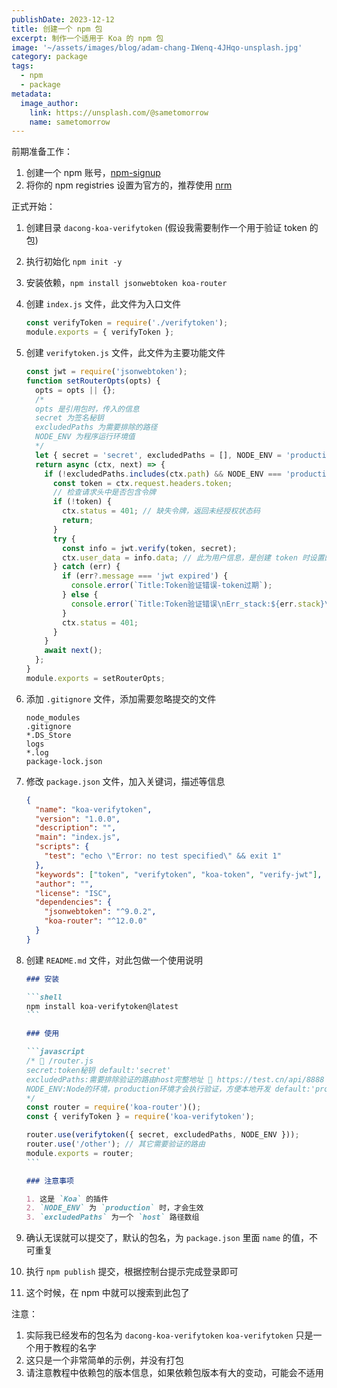 ```yaml
---
publishDate: 2023-12-12
title: 创建一个 npm 包
excerpt: 制作一个适用于 Koa 的 npm 包
image: '~/assets/images/blog/adam-chang-IWenq-4JHqo-unsplash.jpg'
category: package
tags:
  - npm
  - package
metadata:
  image_author:
    link: https://unsplash.com/@sametomorrow
    name: sametomorrow
---
```


前期准备工作：

1. 创建一个 npm 账号，[npm-signup](https://www.npmjs.com/signup)
2. 将你的 npm registries 设置为官方的，推荐使用 [nrm](https://www.npmjs.com/package/nrm)

正式开始：

1. 创建目录 `dacong-koa-verifytoken` (假设我需要制作一个用于验证 token 的包)

2. 执行初始化 `npm init -y`

3. 安装依赖，`npm install jsonwebtoken koa-router`

4. 创建 `index.js` 文件，此文件为入口文件

   ```javascript
   const verifyToken = require('./verifytoken');
   module.exports = { verifyToken };
   ```

5. 创建 `verifytoken.js` 文件，此文件为主要功能文件

   ```javascript
   const jwt = require('jsonwebtoken');
   function setRouterOpts(opts) {
     opts = opts || {};
     /*
     opts 是引用包时，传入的信息
     secret 为签名秘钥
     excludedPaths 为需要排除的路径
     NODE_ENV 为程序运行环境值
     */
     let { secret = 'secret', excludedPaths = [], NODE_ENV = 'production' } = opts;
     return async (ctx, next) => {
       if (!excludedPaths.includes(ctx.path) && NODE_ENV === 'production') {
         const token = ctx.request.headers.token;
         // 检查请求头中是否包含令牌
         if (!token) {
           ctx.status = 401; // 缺失令牌，返回未经授权状态码
           return;
         }
         try {
           const info = jwt.verify(token, secret);
           ctx.user_data = info.data; // 此为用户信息，是创建 token 时设置的
         } catch (err) {
           if (err?.message === 'jwt expired') {
             console.error(`Title:Token验证错误-token过期`);
           } else {
             console.error(`Title:Token验证错误\nErr_stack:${err.stack}\n`);
           }
           ctx.status = 401;
         }
       }
       await next();
     };
   }
   module.exports = setRouterOpts;
   ```

6. 添加 `.gitignore` 文件，添加需要忽略提交的文件

   ```
   node_modules
   .gitignore
   *.DS_Store
   logs
   *.log
   package-lock.json
   ```

7. 修改 `package.json` 文件，加入关键词，描述等信息

   ```json
   {
     "name": "koa-verifytoken",
     "version": "1.0.0",
     "description": "",
     "main": "index.js",
     "scripts": {
       "test": "echo \"Error: no test specified\" && exit 1"
     },
     "keywords": ["token", "verifytoken", "koa-token", "verify-jwt"],
     "author": "",
     "license": "ISC",
     "dependencies": {
       "jsonwebtoken": "^9.0.2",
       "koa-router": "^12.0.0"
     }
   }
   ```

8. 创建 `README.md` 文件，对此包做一个使用说明

   ````markdown
   ### 安装

   ```shell
   npm install koa-verifytoken@latest
   ```

   ### 使用

   ```javascript
   /* 🌰 /router.js
   secret:token秘钥 default:'secret'
   excludedPaths:需要排除验证的路由host完整地址 🌰 https://test.cn/api/8888 default:[]
   NODE_ENV:Node的环境，production环境才会执行验证，方便本地开发 default:'production'
   */
   const router = require('koa-router')();
   const { verifyToken } = require('koa-verifytoken');

   router.use(verifytoken({ secret, excludedPaths, NODE_ENV }));
   router.use('/other'); // 其它需要验证的路由
   module.exports = router;
   ```

   ### 注意事项

   1. 这是 `Koa` 的插件
   2. `NODE_ENV` 为 `production` 时，才会生效
   3. `excludedPaths` 为一个 `host` 路径数组
   ````

9. 确认无误就可以提交了，默认的包名，为 `package.json` 里面 `name` 的值，不可重复

10. 执行 `npm publish` 提交，根据控制台提示完成登录即可

11. 这个时候，在 npm 中就可以搜索到此包了

注意：

1. 实际我已经发布的包名为 `dacong-koa-verifytoken` `koa-verifytoken` 只是一个用于教程的名字
2. 这只是一个非常简单的示例，并没有打包
3. 请注意教程中依赖包的版本信息，如果依赖包版本有大的变动，可能会不适用
